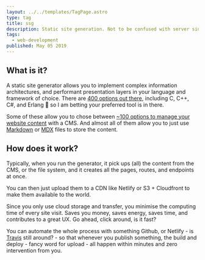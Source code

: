```yaml
---
layout: ../../templates/TagPage.astro
type: tag
title: ssg
description: Static site generation. Not to be confused with server side rendering.
tags:
  - web-development
published: May 05 2019
---
```


## What is it?

A static site generator allows you to implement complex information architectures, and performant presentation layers in your language and framework of choice. There are [400 options out there](https://jamstack.org/generators/), including C, C++, C#, and Erlang :exploding_head: so I am betting your preferred tool is in there.

Some of these allow you to chose between [~100 options to manage your website content](https://jamstack.org/headless-cms/)
with a CMS. And almost all of them allow you to just use [Markdown](/tags/markdown) or [MDX](/tags/mdx) files to store the content.

## How does it work?

Typically, when you run the generator, it pick ups (all) the content from the CMS, or the file system, and it creates all the pages, routes, and endpoints at once.

You can then just upload them to a CDN like Netlify or S3 + Cloudfront to make them available to the world.

Since you only use cloud storage and transfer, you minimise the computing time of every site visit. Saves you money, saves energy, saves time, and contributes to a great UX. Go ahead, click around, is it fast?

You can automate the whole process with something Github, or Netlify - is [Travis](https://www.travis-ci.com/) still around? - so that whenever you publish something, the build and deploy - fancy word for upload - all happen within minutes and zero intervention from you.
